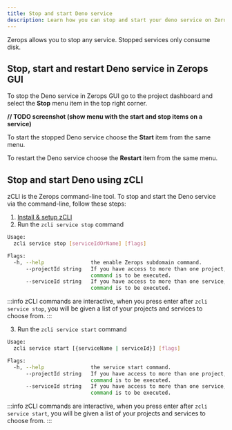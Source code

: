 ```yaml
---
title: Stop and start Deno service
description: Learn how you can stop and start your deno service on Zerops.
---
```


Zerops allows you to stop any service. Stopped services only consume disk.

## Stop, start and restart Deno service in Zerops GUI

To stop the Deno service in Zerops GUI go to the project dashboard and select the **Stop** menu item in the top right corner.

**// TODO screenshot (show menu with the start and stop items on a service)**

To start the stopped Deno service choose the **Start** item from the same menu.

To restart the Deno service choose the **Restart** item from the same menu.

## Stop and start Deno using zCLI

zCLI is the Zerops command-line tool. To stop and start the Deno service via the command-line, follow these steps:

1. [Install & setup zCLI](/references/cli)
2. Run the `zcli service stop` command

```sh
Usage:
  zcli service stop [serviceIdOrName] [flags]

Flags:
  -h, --help               the enable Zerops subdomain command.
      --projectId string   If you have access to more than one project, you must specify the project ID for which the
                           command is to be executed.
      --serviceId string   If you have access to more than one service, you must specify the service ID for which the
                           command is to be executed.
```

:::info
zCLI commands are interactive, when you press enter after `zcli service stop`, you will be given a list of your projects and services to choose from.
:::

3. Run the `zcli service start` command

```sh
Usage:
  zcli service start [{serviceName | serviceId}] [flags]

Flags:
  -h, --help               the service start command.
      --projectId string   If you have access to more than one project, you must specify the project ID for which the
                           command is to be executed.
      --serviceId string   If you have access to more than one service, you must specify the service ID for which the
                           command is to be executed.
```

:::info
zCLI commands are interactive, when you press enter after `zcli service start`, you will be given a list of your projects and services to choose from.
:::
